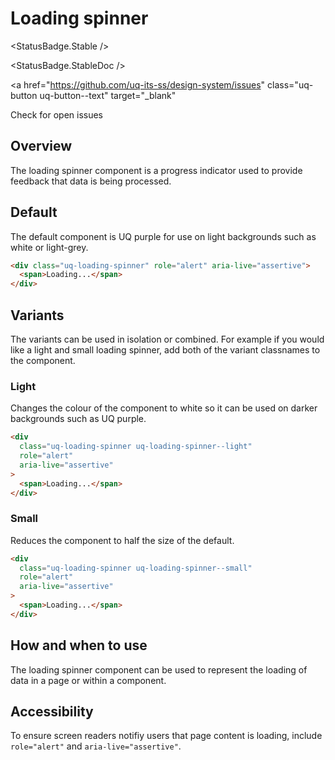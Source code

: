 
<Meta of={LoadingSpinnerStories} />

# Loading spinner

<StatusBadge.Stable />

<StatusBadge.StableDoc />

<a
  href="https://github.com/uq-its-ss/design-system/issues"
  class="uq-button uq-button--text"
  target="_blank"
>
  Check for open issues
</a>

## Overview

The loading spinner component is a progress indicator used to provide feedback that data is being processed.

## Default

The default component is UQ purple for use on light backgrounds such as white or light-grey.

<Canvas sourceState="hidden">
  <Story of={LoadingSpinnerStories.loadingSpinner} />
</Canvas>

```html
<div class="uq-loading-spinner" role="alert" aria-live="assertive">
  <span>Loading...</span>
</div>
```

## Variants

The variants can be used in isolation or combined. For example if you would like a light and small loading spinner, add both of the variant classnames to the component.

### Light

Changes the colour of the component to white so it can be used on darker backgrounds such as UQ purple.

<Canvas sourceState="hidden">
  <Story of={LoadingSpinnerStories.loadingSpinnerLight} />
</Canvas>

```html
<div
  class="uq-loading-spinner uq-loading-spinner--light"
  role="alert"
  aria-live="assertive"
>
  <span>Loading...</span>
</div>
```

### Small

Reduces the component to half the size of the default.

<Canvas sourceState="hidden">
  <Story of={LoadingSpinnerStories.loadingSpinnerSmall} />
</Canvas>

```html
<div
  class="uq-loading-spinner uq-loading-spinner--small"
  role="alert"
  aria-live="assertive"
>
  <span>Loading...</span>
</div>
```

## How and when to use

The loading spinner component can be used to represent the loading of data in a page or within a component.

## Accessibility

To ensure screen readers notifiy users that page content is loading, include `role="alert"` and `aria-live="assertive"`.
